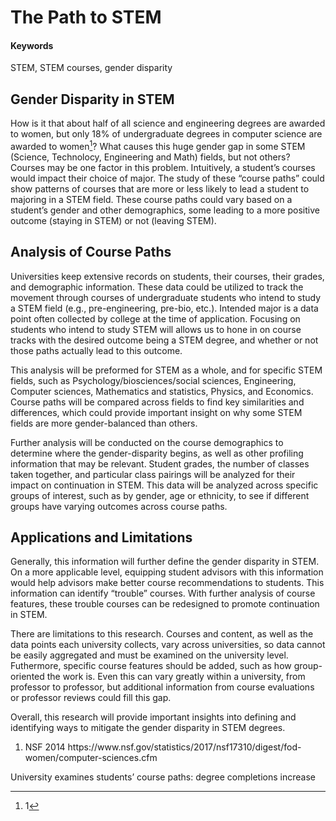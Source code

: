 # The Path to STEM {#STEM-path}

#### Keywords

STEM, STEM courses, gender disparity

## Gender Disparity in STEM

How is it that about half of all science and engineering degrees are awarded to women, but only 18% of undergraduate degrees in computer science are awarded to women^[1]? What causes this huge gender gap in some STEM (Science, Technolocy, Engineering and Math) fields, but not others? Courses may be one factor in this problem. Intuitively, a student's courses would impact their choice of major. The study of these "course paths" could show patterns of courses that are more or less likely to lead a student to majoring in a STEM field. These course paths could vary based on a student's gender and other demographics, some leading to a more positive outcome (staying in STEM) or not (leaving STEM).

## Analysis of Course Paths

Universities keep extensive records on students, their courses, their grades, and demographic information. These data could be utilized to track the movement through courses of undergraduate students who intend to study a STEM field (e.g., pre-engineering, pre-bio, etc.). Intended major is a data point often collected by college at the time of application. Focusing on students who intend to study STEM will allows us to hone in on course tracks with the desired outcome being a STEM degree, and whether or not those paths actually lead to this outcome.

This analysis will be preformed for STEM as a whole, and for specific STEM fields, such as Psychology/biosciences/social sciences, Engineering, Computer sciences, Mathematics and statistics, Physics, and Economics. Course paths will be compared across fields to find key similarities and differences, which could provide important insight on why some STEM fields are more gender-balanced than others.

Further analysis will be conducted on the course demographics to determine where the gender-disparity begins, as well as other profiling information that may be relevant. Student grades, the number of classes taken together, and particular class pairings will be analyzed for their impact on continuation in STEM. This data will be analyzed across specific groups of interest, such as by gender, age or ethnicity, to see if different groups have varying outcomes across course paths.

## Applications and Limitations

Generally, this information will further define the gender disparity in STEM. On a more applicable level, equipping student advisors with this information would help advisors make better course recommendations to students. This information can identify "trouble" courses. With further analysis of course features, these trouble courses can be redesigned to promote continuation in STEM. 

There are limitations to this research. Courses and content, as well as the data points each university collects, vary across universities, so data cannot be easily aggregated and must be examined on the university level. Futhermore, specific course features should be added, such as how group-oriented the work is. Even this can vary greatly within a university, from professor to professor, but additional information from course evaluations or professor reviews could fill this gap. 

Overall, this research will provide important insights into defining and identifying ways to mitigate the gender disparity in STEM degrees. 

1. NSF 2014 https://www.nsf.gov/statistics/2017/nsf17310/digest/fod-women/computer-sciences.cfm

University examines students' course paths: degree completions increase
